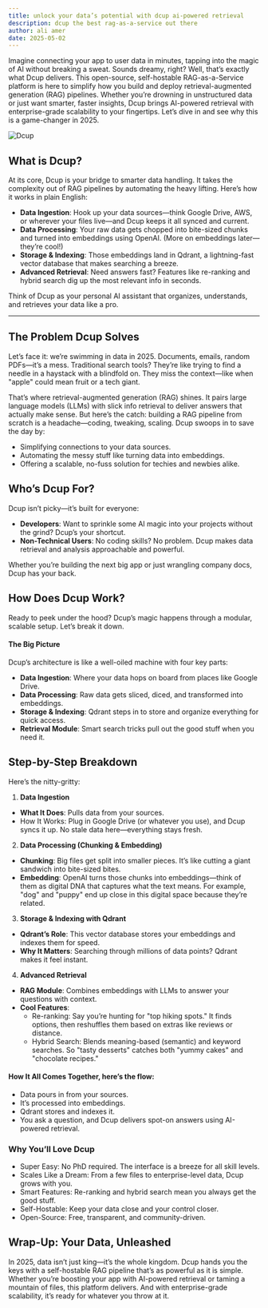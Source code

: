 ```yaml
---
title: unlock your data’s potential with dcup ai-powered retrieval
description: dcup the best rag-as-a-service out there 
author: ali amer 
date: 2025-05-02
---
```


Imagine connecting your app to user data in minutes, tapping into the magic of AI without breaking a sweat. Sounds dreamy, right? Well, that’s exactly what Dcup delivers. This open-source, self-hostable RAG-as-a-Service platform is here to simplify how you build and deploy retrieval-augmented generation (RAG) pipelines. Whether you’re drowning in unstructured data or just want smarter, faster insights, Dcup brings AI-powered retrieval with enterprise-grade scalability to your fingertips. Let’s dive in and see why this is a game-changer in 2025.

![Dcup](/Unlock-Your-Data-Potential-with-Dcup-AI-Powered-Retrieval.jpg)

## What is Dcup?
At its core, Dcup is your bridge to smarter data handling. It takes the complexity out of RAG pipelines by automating the heavy lifting. Here’s how it works in plain English:
- **Data Ingestion**: Hook up your data sources—think Google Drive, AWS, or wherever your files live—and Dcup keeps it all synced and current.
- **Data Processing**: Your raw data gets chopped into bite-sized chunks and turned into embeddings using OpenAI. (More on embeddings later—they’re cool!)
- **Storage & Indexing**: Those embeddings land in Qdrant, a lightning-fast vector database that makes searching a breeze.
- **Advanced Retrieval**: Need answers fast? Features like re-ranking and hybrid search dig up the most relevant info in seconds.


Think of Dcup as your personal AI assistant that organizes, understands, and retrieves your data like a pro.

----
## The Problem Dcup Solves
Let’s face it: we’re swimming in data in 2025. Documents, emails, random PDFs—it’s a mess. Traditional search tools? They’re like trying to find a needle in a haystack with a blindfold on. They miss the context—like when "apple" could mean fruit or a tech giant.

That’s where retrieval-augmented generation (RAG) shines. It pairs large language models (LLMs) with slick info retrieval to deliver answers that actually make sense. But here’s the catch: building a RAG pipeline from scratch is a headache—coding, tweaking, scaling. Dcup swoops in to save the day by:
- Simplifying connections to your data sources.
- Automating the messy stuff like turning data into embeddings.
- Offering a scalable, no-fuss solution for techies and newbies alike.

## Who’s Dcup For?
Dcup isn’t picky—it’s built for everyone:
- **Developers**: Want to sprinkle some AI magic into your projects without the grind? Dcup’s your shortcut.
- **Non-Technical Users**: No coding skills? No problem. Dcup makes data retrieval and analysis approachable and powerful.

Whether you’re building the next big app or just wrangling company docs, Dcup has your back.


## How Does Dcup Work?
Ready to peek under the hood? Dcup’s magic happens through a modular, scalable setup. Let’s break it down.
#### The Big Picture
Dcup’s architecture is like a well-oiled machine with four key parts:
- **Data Ingestion**: Where your data hops on board from places like Google Drive.
- **Data Processing**: Raw data gets sliced, diced, and transformed into embeddings.
- **Storage & Indexing**: Qdrant steps in to store and organize everything for quick access.
- **Retrieval Module**: Smart search tricks pull out the good stuff when you need it.

## Step-by-Step Breakdown
Here’s the nitty-gritty:
1. **Data Ingestion**
  - **What It Does**: Pulls data from your sources.  
  - How It Works: Plug in Google Drive (or whatever you use), and Dcup syncs it up. No stale data here—everything stays fresh.
2. **Data Processing (Chunking & Embedding)**
  - **Chunking**: Big files get split into smaller pieces. It’s like cutting a giant sandwich into bite-sized bites.
  - **Embedding**: OpenAI turns those chunks into embeddings—think of them as digital DNA that captures what the text means. For example, "dog" and "puppy" end up close in this digital space because they’re related.
3. **Storage & Indexing with Qdrant**
  - **Qdrant’s Role**: This vector database stores your embeddings and indexes them for speed.
  - **Why It Matters**: Searching through millions of data points? Qdrant makes it feel instant.
4. **Advanced Retrieval**
  - **RAG Module**: Combines embeddings with LLMs to answer your questions with context.
  - **Cool Features**:
      - Re-ranking: Say you’re hunting for "top hiking spots." It finds options, then reshuffles them based on extras like reviews or distance.
      - Hybrid Search: Blends meaning-based (semantic) and keyword searches. So "tasty desserts" catches both "yummy cakes" and "chocolate recipes."

#### How It All Comes Together, here’s the flow:
  - Data pours in from your sources.
  - It’s processed into embeddings.
  - Qdrant stores and indexes it.  
  - You ask a question, and Dcup delivers spot-on answers using AI-powered retrieval.

### Why You’ll Love Dcup
  - Super Easy: No PhD required. The interface is a breeze for all skill levels.
  - Scales Like a Dream: From a few files to enterprise-level data, Dcup grows with you.
  - Smart Features: Re-ranking and hybrid search mean you always get the good stuff.
  - Self-Hostable: Keep your data close and your control closer.
  - Open-Source: Free, transparent, and community-driven.

## Wrap-Up: Your Data, Unleashed
In 2025, data isn’t just king—it’s the whole kingdom. Dcup hands you the keys with a self-hostable RAG pipeline that’s as powerful as it is simple. Whether you’re boosting your app with AI-powered retrieval or taming a mountain of files, this platform delivers. And with enterprise-grade scalability, it’s ready for whatever you throw at it.
